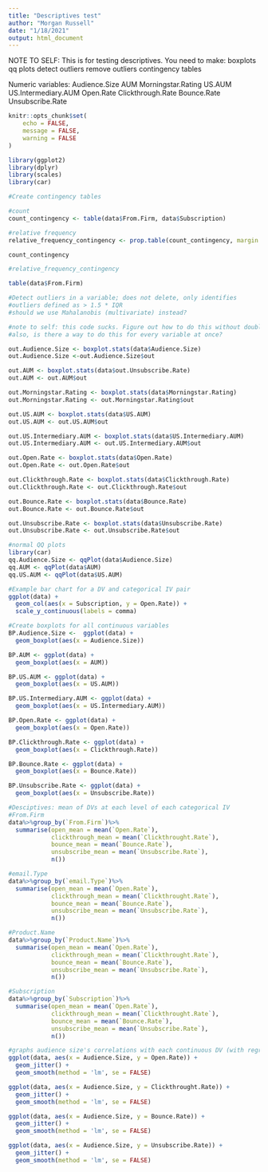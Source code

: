 ```yaml
---
title: "Descriptives test"
author: "Morgan Russell"
date: "1/18/2021"
output: html_document
---
```


NOTE TO SELF: This is for testing descriptives. You need to make:
  boxplots
  qq plots
  detect outliers
  remove outliers
  contingency tables

Numeric variables:
  Audience.Size
  AUM
  Morningstar.Rating
  US.AUM
  US.Intermediary.AUM
  Open.Rate
  Clickthrough.Rate
  Bounce.Rate
  Unsubscribe.Rate


```r
knitr::opts_chunk$set(
	echo = FALSE,
	message = FALSE,
	warning = FALSE
)
```

```r
library(ggplot2)
library(dplyr)
library(scales)
library(car)
```

```r
#Create contingency tables

#count
count_contingency <- table(data$From.Firm, data$Subscription)

#relative frequency
relative_frequency_contingency <- prop.table(count_contingency, margin = 1) #margin = 1 means rows sum to 1, =2 columns sum to 1

count_contingency

#relative_frequency_contingency

table(data$From.Firm)
```

```r
#Detect outliers in a variable; does not delete, only identifies
#outliers defined as > 1.5 * IQR
#should we use Mahalanobis (multivariate) instead?

#note to self: this code sucks. Figure out how to do this without double-assigning.
#also, is there a way to do this for every variable at once?

out.Audience.Size <- boxplot.stats(data$Audience.Size)
out.Audience.Size <-out.Audience.Size$out

out.AUM <- boxplot.stats(data$out.Unsubscribe.Rate)
out.AUM <- out.AUM$out

out.Morningstar.Rating <- boxplot.stats(data$Morningstar.Rating)
out.Morningstar.Rating <- out.Morningstar.Rating$out

out.US.AUM <- boxplot.stats(data$US.AUM)
out.US.AUM <- out.US.AUM$out

out.US.Intermediary.AUM <- boxplot.stats(data$US.Intermediary.AUM)
out.US.Intermediary.AUM <- out.US.Intermediary.AUM$out

out.Open.Rate <- boxplot.stats(data$Open.Rate)
out.Open.Rate <- out.Open.Rate$out

out.Clickthrough.Rate <- boxplot.stats(data$Clickthrough.Rate)
out.Clickthrough.Rate <- out.Clickthrough.Rate$out

out.Bounce.Rate <- boxplot.stats(data$Bounce.Rate)
out.Bounce.Rate <- out.Bounce.Rate$out

out.Unsubscribe.Rate <- boxplot.stats(data$Unsubscribe.Rate)
out.Unsubscribe.Rate <- out.Unsubscribe.Rate$out
```

```r
#normal QQ plots
library(car)
qq.Audience.Size <- qqPlot(data$Audience.Size)
qq.AUM <- qqPlot(data$AUM)
qq.US.AUM <- qqPlot(data$US.AUM)
```

```r
#Example bar chart for a DV and categorical IV pair
ggplot(data) +
  geom_col(aes(x = Subscription, y = Open.Rate)) +
  scale_y_continuous(labels = comma)
```

```r
#Create boxplots for all continuous variables
BP.Audience.Size <-  ggplot(data) +
  geom_boxplot(aes(x = Audience.Size)) 

BP.AUM <- ggplot(data) +
  geom_boxplot(aes(x = AUM))

BP.US.AUM <- ggplot(data) +
  geom_boxplot(aes(x = US.AUM))

BP.US.Intermediary.AUM <- ggplot(data) +
  geom_boxplot(aes(x = US.Intermediary.AUM))

BP.Open.Rate <- ggplot(data) +
  geom_boxplot(aes(x = Open.Rate))

BP.Clickthrough.Rate <- ggplot(data) +
  geom_boxplot(aes(x = Clickthrough.Rate))

BP.Bounce.Rate <- ggplot(data) +
  geom_boxplot(aes(x = Bounce.Rate))

BP.Unsubscribe.Rate <- ggplot(data) +
  geom_boxplot(aes(x = Unsubscribe.Rate))
```

```r
#Desciptives: mean of DVs at each level of each categorical IV
#From.Firm
data%>%group_by(`From.Firm`)%>%
  summarise(open_mean = mean(`Open.Rate`),
            clickthrough_mean = mean(`Clickthrought.Rate`),
            bounce_mean = mean(`Bounce.Rate`),
            unsubscribe_mean = mean(`Unsubscribe.Rate`),
            n())

#email.Type
data%>%group_by(`email.Type`)%>%
  summarise(open_mean = mean(`Open.Rate`),
            clickthrough_mean = mean(`Clickthrought.Rate`),
            bounce_mean = mean(`Bounce.Rate`),
            unsubscribe_mean = mean(`Unsubscribe.Rate`),
            n())

#Product.Name
data%>%group_by(`Product.Name`)%>%
  summarise(open_mean = mean(`Open.Rate`),
            clickthrough_mean = mean(`Clickthrought.Rate`),
            bounce_mean = mean(`Bounce.Rate`),
            unsubscribe_mean = mean(`Unsubscribe.Rate`),
            n())

#Subscription
data%>%group_by(`Subscription`)%>%
  summarise(open_mean = mean(`Open.Rate`),
            clickthrough_mean = mean(`Clickthrought.Rate`),
            bounce_mean = mean(`Bounce.Rate`),
            unsubscribe_mean = mean(`Unsubscribe.Rate`),
            n())
```

```r
#graphs audience size's correlations with each continuous DV (with regression line)
ggplot(data, aes(x = Audience.Size, y = Open.Rate)) +
  geom_jitter() +
  geom_smooth(method = 'lm', se = FALSE)

ggplot(data, aes(x = Audience.Size, y = Clickthrought.Rate)) +
  geom_jitter() +
  geom_smooth(method = 'lm', se = FALSE)

ggplot(data, aes(x = Audience.Size, y = Bounce.Rate)) +
  geom_jitter() +
  geom_smooth(method = 'lm', se = FALSE)

ggplot(data, aes(x = Audience.Size, y = Unsubscribe.Rate)) +
  geom_jitter() +
  geom_smooth(method = 'lm', se = FALSE)
```

